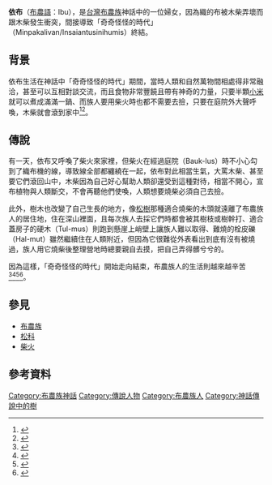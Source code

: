'''依布'''（[[布農語|布農語]]：Ibu），是[[台灣|台灣]][[布農族|布農族]]神話中的一位婦女，因為織的布被木柴弄壞而跟木柴發生衝突，間接導致「奇奇怪怪的時代」（Minpakalivan/Insaiantusinihumis）終結。
==背景==
依布生活在神話中「奇奇怪怪的時代」期間，當時人類和自然萬物間相處得非常融洽，甚至可以互相對談交流，而且食物非常豐饒且帶有神奇的力量，只要半顆[[小米|小米]]就可以煮成滿滿一鍋、而族人要用柴火時也都不需要去撿，只要在庭院外大聲呼喚，木柴就會滾到家中<ref name="臺灣原住民的母語傳說">{{cite web|author=陳千武|title=臺灣原住民的母語傳說|url=https://www.books.com.tw/products/0010228710|publisher=臺原|isbn=9579261105|accessdate=1990-10-15|archive-date=2019-08-06|archive-url=https://web.archive.org/web/20190806055624/https://www.books.com.tw/products/0010228710|dead-url=no}}</ref><ref name="布農族神話與傳說">{{cite web|author=達西烏拉彎‧畢馬|title=布農族神話與傳說|url=https://www.books.com.tw/products/0010228710|publisher=晨星|isbn=9574554740|accessdate=2003-08-01|archive-date=2019-08-06|archive-url=https://web.archive.org/web/20190806055624/https://www.books.com.tw/products/0010228710|dead-url=no}}</ref>。
==傳說==
有一天，依布又呼喚了柴火來家裡，但柴火在經過庭院（Bauk-lus）時不小心勾到了織布機的線，導致線全部都纏繞在一起，依布對此相當生氣，大罵木柴、甚至要它們滾回山中，木柴因為自己好心幫助人類卻還受到這種對待，相當不開心，宣布植物與人類斷交，不會再聽他們使喚，人類想要燒柴必須自己去撿。

此外，樹木也改變了自己生長的地方，像[[松科|松樹]]那種適合燒柴的木頭就遠離了布農族人的居住地，住在深山裡面，且每次族人去採它們時都會被其樹枝或樹幹打、適合蓋房子的硬木（Tul-mus）則跑到懸崖上峭壁上讓族人難以取得、難燒的栓皮礫（Hal-mut）雖然繼續住在人類附近，但因為它很難從外表看出到底有沒有被燒過，族人用它燒柴後整理營地時總要親自去摸，把自己弄得髒兮兮的。

因為這樣，「奇奇怪怪的時代」開始走向結束，布農族人的生活則越來越辛苦<ref name="神話．祭儀．布農人：從神話看布農族的祭儀">{{cite web|author=歐陽玉|title=神話．祭儀．布農人：從神話看布農族的祭儀|url=https://www.books.com.tw/products/0010184455|publisher=晨星|isbn=9574551180|accessdate=2002-01-30|archive-date=2019-08-06|archive-url=https://web.archive.org/web/20190806055645/https://www.books.com.tw/products/0010184455|dead-url=no}}</ref><ref name="布農人的神話傳說(十三)">{{cite web|url=http://www.lawtw.com/article.php?template=article_content&area=free_browse&parent_path=,1,1648,&job_id=75308&article_category_id=1960&article_id=35383|title=布農人的神話傳說(十三)|publisher=台灣法律網|author=Sauli|accessdate=|archive-date=2020-09-19|archive-url=https://web.archive.org/web/20200919183212/http://lawtw.com/article.php?template=article_content&area=free_browse&parent_path=,1,1648,&job_id=75308&article_category_id=1960&article_id=35383|dead-url=no}}</ref><ref name="Palihabasan-布農族神話傳說及其彙編">{{cite web|author=海樹兒, 犮剌拉菲|title=Palihabasan-布農族神話傳說及其彙編|url=https://www.books.com.tw/products/0010653449|publisher=國史館台灣文獻館|isbn=9789860419115|accessdate=2014-09-01|archive-date=2016-06-29|archive-url=https://web.archive.org/web/20160629211334/http://www.books.com.tw/products/0010653449|dead-url=no}}</ref><ref name="布農: 傳說故事及其早期生活習俗">{{cite web|author=方有水、印莉敏|title=布農: 傳說故事及其早期生活習俗|url=https://www.sanmin.com.tw/Product/index/000296380|publisher=玉山國家公園管理處|isbn=9789570065299|accessdate=1995|archive-date=2020-11-26|archive-url=https://web.archive.org/web/20201126224249/https://www.sanmin.com.tw/Product/index/000296380|dead-url=no}}</ref>。

==參見==
*[[布農族|布農族]]
*[[松科|松科]]
*[[柴火|柴火]]
==參考資料==
{{reflist}}

[[Category:布農族神話|Category:布農族神話]]
[[Category:傳說人物|Category:傳說人物]]
[[Category:布農族人|Category:布農族人]]
[[Category:神話傳說中的樹|Category:神話傳說中的樹]]